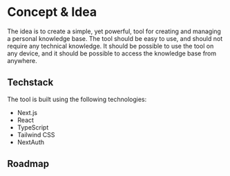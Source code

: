 # Concept & Idea

The idea is to create a simple, yet powerful, tool for creating and managing a personal knowledge base. The tool should be easy to use, and should not require any technical knowledge. It should be possible to use the tool on any device, and it should be possible to access the knowledge base from anywhere.

## Techstack

The tool is built using the following technologies:

- Next.js
- React
- TypeScript
- Tailwind CSS
- NextAuth

## Roadmap

